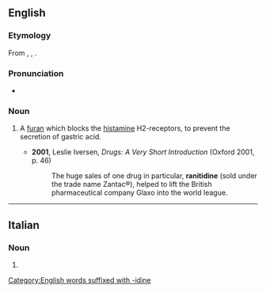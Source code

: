 ==English==
{{wikipedia}}

===Etymology===
From {{m|en|furan}}, {{m|en|nitro-}}, {{m|en|-idine}}.

===Pronunciation===
* {{IPA|/ɹəˈnɪtɪdiːn/|lang=en}}

===Noun===
{{en-noun|-}}

# {{lb|en|pharmacology}} A [[furan]] which blocks the [[histamine]] H2-receptors, to prevent the secretion of gastric acid.
#* '''2001''', Leslie Iversen, ''Drugs: A Very Short Introduction'' (Oxford 2001, p. 46)
#*: The huge sales of one drug in particular, '''ranitidine''' (sold under the trade name Zantac®), helped to lift the British pharmaceutical company Glaxo into the world league.

----

==Italian==

===Noun===
{{head|it|noun plural form|g=f}}

# {{plural of|ranitidina|lang=it}}

[[Category:English words suffixed with -idine]]